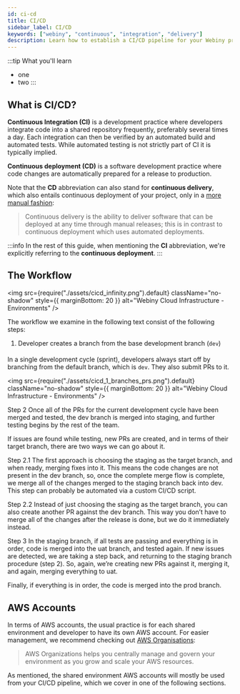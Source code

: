 ```yaml
---
id: ci-cd
title: CI/CD
sidebar_label: CI/CD
keywords: ["webiny", "continuous", "integration", "delivery"]
description: Learn how to establish a CI/CD pipeline for your Webiny project.
---
```


:::tip What you'll learn
- one
- two
:::

## What is CI/CD?

**Continuous Integration (CI)** is a development practice where developers integrate code into a shared repository frequently, preferably several times a day. Each integration can then be verified by an automated build and automated tests. While automated testing is not strictly part of CI it is typically implied.

**Continuous deployment (CD)** is a software development practice where code changes are automatically prepared for a release to production.

Note that the **CD** abbreviation can also stand for **continuous delivery**, which also entails continuous deployment of your project, only in a [more manual fashion](https://en.wikipedia.org/wiki/Continuous_delivery):

> Continuous delivery is the ability to deliver software that can be deployed at any time through manual releases; this is in contrast to continuous deployment which uses automated deployments.

:::info
In the rest of this guide, when mentioning the **CI** abbreviation, we're explicitly referring to the **continuous deployment**.
:::

## The Workflow

<!-- vale off -->

<img
  src={require("./assets/cicd_infinity.png").default}
  className="no-shadow"
  style={{ marginBottom: 20 }}
  alt="Webiny Cloud Infrastructure - Environments"
/>

<!-- vale on -->

The workflow we examine in the following text consist of the following steps:

1. Developer creates a branch from the base development branch (`dev`)


####
In a single development cycle (sprint), developers always start off by branching from the default branch, which is `dev`. They also submit PRs to it.

<!-- vale off -->

<img
  src={require("./assets/cicd_1_branches_prs.png").default}
  className="no-shadow"
  style={{ marginBottom: 20 }}
  alt="Webiny Cloud Infrastructure - Environments"
/>

<!-- vale on -->

Step 2
Once all of the PRs for the current development cycle have been merged and tested, the dev branch is merged into staging, and further testing begins by the rest of the team.

If issues are found while testing, new PRs are created, and in terms of their target branch, there are two ways we can go about it.

Step 2.1
The first approach is choosing the staging as the target branch, and when ready, merging fixes into it. This means the code changes are not present in the dev branch, so, once the complete merge flow is complete, we merge all of the changes merged to the staging branch back into dev. This step can probably be automated via a custom CI/CD script.

Step 2.2
Instead of just choosing the staging as the target branch, you can also create another PR against the dev branch. This way you don’t have to merge all of the changes after the release is done, but we do it immediately instead.

Step 3
In the staging branch, if all tests are passing and everything is in order, code is merged into the uat branch, and tested again. If new issues are detected, we are taking a step back, and returning to the staging branch procedure (step 2). So, again, we’re creating new PRs against it, merging it, and again, merging everything to uat.

Finally, if everything is in order, the code is merged into the prod branch.


## AWS Accounts

In terms of AWS accounts, the usual practice is for each shared environment and developer to have its own AWS account. For easier management, we recommend checking out [AWS Organisations](https://aws.amazon.com/organizations/):

> AWS Organizations helps you centrally manage and govern your environment as you grow and scale your AWS resources.

As mentioned, the shared environment AWS accounts will mostly be used from your CI/CD pipeline, which we cover in one of the following sections.
